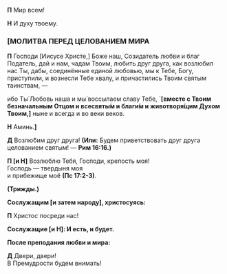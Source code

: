 **П** Мир всем!

**Н** И духу твоему.

### [МОЛИТВА ПЕРЕД ЦЕЛОВАНИЕМ МИРА

**П** Господи [Иисусе Христе,] Боже наш, Созидатель любви и благ Податель, дай и нам, чадам Твоим, любить друг друга, как возлюбил нас Ты, дабы, соединённые единой любовью, мы к Тебе, Богу, приступили, и вознесли Тебе хвалу, и причастились Твоим святым таинствам, —

ибо Ты́ Любовь наша и мы́ воссылаем славу Тебе, `**[**вместе с Твоим безначальным Отцом и всесвяты́м и благи́м и животворя́щим Духом Твоим,**]** ныне и всегда и во веки веков.

**Н** Аминь.**]**

**Д** Возлю́бим друг друга! **(Или:** Будем приветствовать друг друга целованием святым! — **Рим 16:16.)**

**П [и Н]** Возлюблю Тебя, Господи, крепость моя!  
Господь — твердыня моя  
и прибежище моё **(Пс 17:2-3)**.

**(Трижды.)**

**Сослужащим [и затем народу], христосуясь:**

**П** Христос посреди нас!

**Сослужащие [и Н]: И есть, и будет.**

**После преподания любви и мира:**

**Д** Двери, двери!  
В Премудрости будем внимать!
